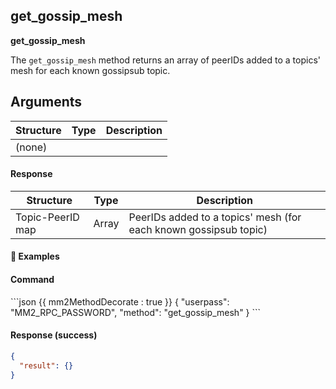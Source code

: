 ## get_gossip_mesh

**get_gossip_mesh**

The `get_gossip_mesh` method returns an array of peerIDs added to a topics' mesh for each known gossipsub topic.

## Arguments

| Structure | Type | Description |
| --------- | ---- | ----------- |
| (none)    |      |             |

#### Response

| Structure        | Type  | Description                                                      |
| ---------------- | ----- | ---------------------------------------------------------------- |
| Topic-PeerID map | Array | PeerIDs added to a topics' mesh (for each known gossipsub topic) |

#### 📌 Examples

#### Command

<CodeGroup title="" tag="POST" label="get_gossip_mesh">
```json {{ mm2MethodDecorate : true }}
{
  "userpass": "MM2_RPC_PASSWORD",
  "method": "get_gossip_mesh"
}
```
</CodeGroup>


<CollapsibleSection expandedText='Hide Response' collapsedText='Show Response'>

#### Response (success)

```json
{
  "result": {}
}
```

</CollapsibleSection>
